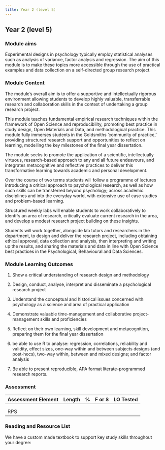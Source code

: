 ```yaml
---
title: Year 2 (level 5)
---
```


## Year 2 (level 5)

### Module aims

Experimental designs in psychology typically employ statistical analyses
such as analysis of variance, factor analysis and regression. The aim of
this module is to make these topics more accessible through the use of
practical examples and data collection on a self-directed group research
project.

### Module Content

The module's overall aim is to offer a supportive and intellectually
rigorous environment allowing students to develop highly valuable,
transferrable research and collaboration skills in the context of
undertaking a group research project.

This module teaches fundamental empirical research techniques within the
framework of Open Science and reproducibility, promoting best practice
in study design, Open Materials and Data, and methodological practice.
This module fully immerses students in the Goldsmiths 'community of
practice,' providing structured research support and opportunities to
reflect on learning, modelling the key milestones of the final year
dissertation.

The module seeks to promote the application of a scientific,
intellectually virtuous, research-based approach to any and all future
endeavours, and integrates metacognitive and reflective practices to
deliver this transformative learning towards academic and personal
development.

Over the course of two terms students will follow a programme of
lectures introducing a critical approach to psychological research, as
well as how such skills can be transferred beyond psychology; across
academic disciplines and into the everyday world, with extensive use of
case studies and problem-based learning.

Structured weekly labs will enable students to work collaboratively to
identify an area of research, critically evaluate current research in
the area, and develop a modest research project building on these
insights.

Students will work together, alongside lab tutors and researchers in the
department, to design and deliver the research project, including
obtaining ethical approval, data collection and analysis, then
interpreting and writing up the results, and sharing the materials and
data in line with Open Science best practices in the Psychological,
Behavioural and Data Sciences.

### Module Learning Outcomes

1.  Show a critical understanding of research design and methodology

2.  Design, conduct, analyse, interpret and disseminate a psychological
    research project

3.  Understand the conceptual and historical issues concerned with
    psychology as a science and area of practical application

4.  Demonstrate valuable time-management and collaborative
    project-management skills and proficiencies

5.  Reflect on their own learning, skill development and metacognition,
    preparing them for the final year dissertation

6.  be able to use R to analyse: regression, correlations, reliability
    and validity, effect sizes, one-way within and between subjects
    designs (and post-hocs), two-way within, between and mixed designs;
    and factor analysis

7.  Be able to present reproducible, APA format literate-programmed
    research reports.

### Assessment

| Assessment Element | Length | \%  | F or S | LO Tested |
|--------------------|--------|-----|--------|-----------|
|                    |        |     |        |           |
|                    |        |     |        |           |
| RPS                |        |     |        |           |

### Reading and Resource List

We have a custom made textbook to support key study skills throughout
your degree:
